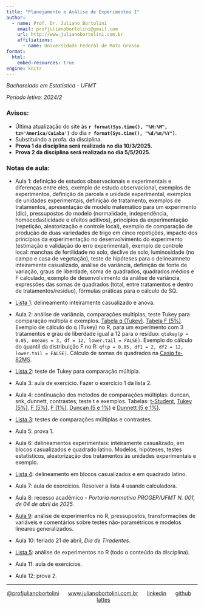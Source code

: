 ---
title: "Planejamento e Análise de Experimentos I"
author:
  - name: Prof. Dr. Juliano Bortolini
    email: profjulianobortolini@gmail.com
    url: http://www.julianobortolini.com.br
    affiliations:
      - name: Universidade Federal de Mato Grosso
format:
  html:
    embed-resources: true
engine: knitr
---

*Bacharelado em Estatística - UFMT*

*Período letivo: 2024/2*

### Avisos:

-   Última atualização do site às **`r format(Sys.time(), "%H:%M", tz='America/Cuiaba')`** do dia **`r format(Sys.time(), "%d/%m/%Y")`**.
-   Substituindo a profa. da disciplina.
-   **Prova 1 da disciplina será realizada no dia 10/3/2025.**
-   **Prova 2 da disciplina será realizada no dia 5/5/2025.**

### Notas de aula:


-   Aula 1: definição de estudos observacionais e experimentais e diferenças entre eles, exemplo de estudo observacional, exemplos de experimentos, definição de parcela e unidade experimental, exemplos de unidades experimentais, definição de tratamento, exemplos de tratamentos, apresentação de modelo matemático para um experimento (dic), pressupostos do modelo (normalidade, independência, homocedasticidade e efeitos aditivos), princípios da experimentação (repetição, aleatorização e controle local), exemplo de comparação de produção de duas variedades de trigo em cinco repetições, impacto dos princípios da experimentação no desenvolvimento do experimento (estimação e validação do erro experimental), exemplo de controle local: manchas de fertilidade no solo, declíve de solo, luminosidade (no campo e casa de vegetação), teste de hipóteses para o delineamneto inteiramente casualizado, análise de variância, definição de fonte de variação, graus de liberdade, soma de quadrados, quadrados médios e F calculado, exemplo de desenvolvimento da análise de variância, expressões das somas de quadrados (total, entre tratamentos e dentro de tratamentos/resíduo), fórmulas práticas para o cálculo de SQ.


-   [Lista 1](lista1.html): delineamento inteiramente casualizado e anova.


-   Aula 2: análise de variância, comparações multiplas, teste Tukey para comparação múltipla e exemplos. [Tabela q (Tukey)](tab_q_tukey.pdf). [Tabela F (5%)](tab_F_5.pdf). Exemplo de cálculo do q (Tukey) no R, para um experimento com 3 tratamentos e grau de liberdade igual a 12 para o resíduo: `qtukey(p = 0.05, nmeans = 3, df = 12, lower.tail = FALSE)`. Exemplo do cálculo do quantil da distribuição F no R: `qf(p = 0.05, df1 = 2, df2 = 12, lower.tail = FALSE)`. Cálculo de somas de quadrados na [Casio fx-82MS](casio_fx82ms.html).

-   [Lista 2](lista2.html): teste de Tukey para comparação múltipla.


-   Aula 3: aula de exercício. Fazer o exercício 1 da lista 2.


-   Aula 4: continuação dos métodos de comparações múltiplas: duncan, snk, dunnett, contrastes, teste t e exemplos. Tabelas: [t-Student](tab_t.pdf), [Tukey (5%)](tab_q_tukey.pdf), [F (5%)](tab_F_5.pdf), [F (1%)](tab_F_1.pdf), [Duncan (5 e 1%)](tab_duncan.pdf) e [Dunnett (5 e 1%)](tab_dunnett.pdf).

-   [Lista 3](lista3.html): testes de comparações múltiplas e contrastes.


-   Aula 5: prova 1.


-   Aula 6: delineamentos experimentais: inteiramente casualizado, em blocos casualizados e quadrado latino. Modelos, hipóteses, testes estatísticos, aleatorização dos tratamentos às unidades experimentais e exemplo.


-   [Lista 4](lista4.html): delineamento em blocos casualizados e em quadrado latino.


-   Aula 7: aula de exercícios. Resolver a lista 4 usando calculadora.


-   Aula 8: recesso acadêmico - *Portaria normativa PROGEP/UFMT N. 001, de 04 de abril de 2025.*


-   [Aula 9](pae1_comp.html): análise de experimentos no R, pressupostos, transformações de variáveis e comentários sobre testes não-paramétricos e modelos lineares generalizados. 


-   Aula 10: feriado 21 de abril, *Dia de Tiradentes*.

-   [Lista 5](lista5.html): análise de experimentos no R (todo o conteúdo da disciplina).

-   Aula 11: aula de exercícios.


-   Aula 12: prova 2.


------------------------------------------------------------------------

::: {style="text-align: center;"}
[\@profjulianobortolini](https://instagram.com/profjulianobortolini)      [www.julianobortolini.com.br](http://www.julianobortolini.com.br)      [linkedin](https://linkedin.com/in/julianobortolini)      [github](https://github.com/julianobortolini)       [lattes](http://lattes.cnpq.br/6210909768845403)
:::
